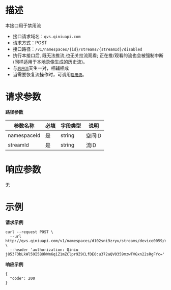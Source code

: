 # **描述**
本接口用于禁用流

* 接口请求域名：`qvs.qiniuapi.com`
* 请求方式：POST
* 接口路径：`/v1/namespaces/{id}/streams/{streamId}/disabled`
* 执行本接口后, 既无法推流,也无关拉流观看; 正在推/观看的流也会被强制中断(同样适用于本地录像生成的历史流)。
* 与[`启用流`](https://developer.qiniu.com/qvs/6739/enable-the-flow)天生一对，相辅相成
* 当需要恢复流操作时，可调用[`启用流`](https://developer.qiniu.com/qvs/6739/enable-the-flow)。
         
# **请求参数**
**路径参数**

|参数名称|必填|字段类型|说明|
|---|---|---|---|
|namespaceId|是|string|空间ID
|streamId|是|string|流ID


# **响应参数**
无
# **示例**

**请求示例**

```
curl --request POST \
  --url http://qvs.qiniuapi.com/v1/namespaces/d102sni9zryu/streams/device0059/disabled \
  --header 'authorization: Qiniu j853F3bLkWl59I5BOkWm6q1Z1mZClpr9Z9CLfDE0:u372aQV0359mzwTVGxn22sRgFYc='
```

**响应示例**

```
{
  "code": 200
}
```